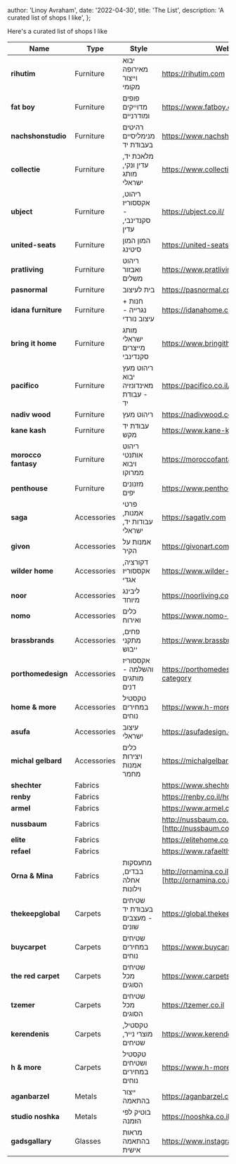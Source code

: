 
  author: 'Linoy Avraham',
  date: '2022-04-30',
  title: 'The List',
  description: 'A curated list of shops I like',
};


Here's a curated list of shops I like

| Name | Type | Style | Website
| -- | -- | -- | --
| **rihutim** | Furniture | יבוא מאירופה וייצור מקומי | https://rihutim.com
| **fat boy** | Furniture | פופים מדוייקים ומודרניים | https://www.fatboy.com/il-en
| **nachshonstudio** | Furniture | רהיטים מנימליסיים בעבודת יד | https://www.nachshonstudio.com/home
| **collectie** | Furniture | מלאכת יד, עדין ונקי, מותג ישראלי | https://www.collectie.co.il/
| **ubject** | Furniture | ריהוט, אקססוריז - סקנדינבי, עדין | https://ubject.co.il/
| **united-seats** | Furniture | המון המון סיטינג | https://united-seats.com/
| **pratliving** | Furniture | ריהוט ואבזור משלים | https://www.pratliving.com
| **pasnormal** | Furniture | בית לעיצוב | https://pasnormal.com
| **idana furniture** | Furniture | חנות + נגרייה - עיצוב נורדי | https://idanahome.co.il
| **bring it home** | Furniture | מותג ישראלי מייצרים סקנדינבי | https://www.bringithome.co.il
| **pacifico** | Furniture | ריהוט מעץ יבוא מאינדונזיה - עבודת יד | https://pacifico.co.il/
| **nadiv wood** | Furniture | ריהוט מעץ | https://nadivwood.co.il
| **kane kash** | Furniture | עבודת יד מקש | https://www.kane-kash.com
| **morocco fantasy** | Furniture | ריהוט אותנטי ויבוא ממרוקו | https://moroccofantasy.co.il
| **penthouse** | Furniture | מזנונים יפים | https://www.penthousebasic.co.il
| **saga** | Accessories | פרטי אמנות, עבודות יד, ישראלי | https://sagatlv.com
| **givon** | Accessories | אמנות על הקיר | https://givonart.com/
| **wilder home** | Accessories | דקורציה, אקססוריז אגדי | https://www.wilder-home.com
| **noor** | Accessories | ליבינג מיוחד | https://noorliving.co.il
| **nomo** | Accessories | כלים ואירוח | https://www.nomo-home.co.il
| **brassbrands** | Accessories | פחים, מתקני ייבוש | https://www.brassbrands.co.il/
| **porthomedesign** | Accessories | אקססוריז והשלמה - מותגים דנים | https://porthomedesign.com/product-category
| **home & more** | Accessories | טקסטיל במחירים נוחים | https://www.h-more.co.il
| **asufa** | Accessories | עיצוב ישראלי | https://asufadesign.co.il
| **michal gelbard** | Accessories | כלים ויצירות אמנות מחמר | https://michalgelbard.com
| **shechter** | Fabrics |  | https://www.shechterstore.co.il/
| **renby** | Fabrics |  | https://renby.co.il/home-page/
| **armel** | Fabrics |  | https://www.armel.co.il
| **nussbaum** | Fabrics |  | http://nussbaum.co.il)[http://nussbaum.co.il]
| **elite** | Fabrics |  | https://elitehome.co.il
| **refael** | Fabrics |  | https://www.rafaeltlv.com
| **Orna & Mina** | Fabrics | מתעסקות בבדים, אחלה וילונות | http://ornamina.co.il)[http://ornamina.co.il]
| **thekeepglobal** | Carpets | שטיחים בעבודת יד - מעצבים שונים | https://global.thekeep.shop
| **buycarpet** | Carpets | שטיחים במחירים נוחים | https://www.buycarpet.co.il/
| **the red carpet** | Carpets | שטיחים מכל הסוגים | https://www.carpetshop.co.il/
| **tzemer** | Carpets | שטיחים מכל הסוגים | https://tzemer.co.il
| **kerendenis** | Carpets | טקסטיל, מוצרי נייר, שטיחים | https://www.kerendenis.com/shop/
| **h & more** | Carpets | טקסטיל ושטיחים במחירים נוחים | https://www.h-more.co.il/
| **aganbarzel** | Metals | ייצור בהתאמה | https://aganbarzel.com/
| **studio noshka** | Metals | בוטיק לפי הזמנה | https://nooshka.co.il
| **gadsgallary** | Glasses | מראות בהתאמה אישית | https://www.instagram.com/gadsgallery/